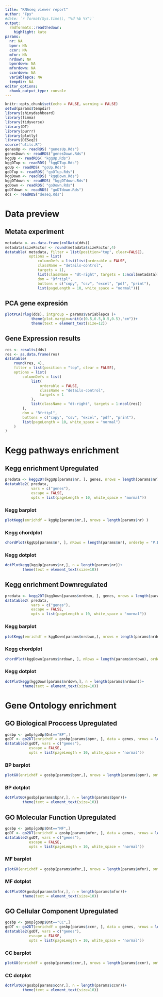 ```yaml
---
title: "RNAseq viewer report"
author: "Fps"
#date: `r format(Sys.time(), "%d %b %Y")`
output:
  rmdformats::readthedown:
    highlight: kate
params:
  nr: NA
  bpnr: NA
  ccnr: NA
  mfnr: NA
  nrdown: NA
  bpnrdown: NA
  mfnrdown: NA
  ccnrdown: NA
  variablepca: NA
  tempdir: NA
editor_options: 
  chunk_output_type: console
---
```



```r
knitr::opts_chunk$set(echo = FALSE, warning = FALSE)
setwd(params$tempdir)
library(shinydashboard)
library(limma)
library(tidyverse)
library(DT)
library(purrr)
library(plotly)
library(DESeq2)
source("utils.R")
genesUp <- readRDS( "genesUp.Rds")
genesDown <- readRDS("genesDown.Rds")
kggUp <- readRDS( "kggUp.Rds")
kggDTup <- readRDS( "kggDTup.Rds")
goUp <- readRDS( "goUp.Rds")
goDTup <- readRDS( "goDTup.Rds")
kggDown <- readRDS( "kggDown.Rds")
kggDTdown <- readRDS( "kggDTdown.Rds")
goDown <- readRDS( "goDown.Rds")
goDTdown <- readRDS( "goDTdown.Rds")
dds <- readRDS("deseq.Rds")
```

# Data preview

## Metata experiment

```r
metadata <- as.data.frame(colData(dds))
metadata$sizeFactor <- round(metadata$sizeFactor,4)
datatable( metadata, filter = list(position="top", clear=FALSE),
           options = list(
               columnDefs = list(list(orderable = FALSE,
               className = "details-control",
               targets = 1),
               list(className = "dt-right", targets = 1:ncol(metadata))),
               dom = "Bfrtipl",
               buttons = c("copy", "csv", "excel", "pdf", "print"),
               list(pageLength = 10, white_space = "normal")))
```

## PCA gene expresión

```r
plotPCA(rlog(dds), intgroup = params$variablepca )+
            theme(plot.margin=unit(c(0.5,0.5,0.5,0.5),"cm"))+
            theme(text = element_text(size=12))
```

## Gene Expression results

```r
res <- results(dds)
res <- as.data.frame(res)
datatable(
    round(res, 4),
    filter = list(position = "top", clear = FALSE),
    options = list(
        columnDefs = list(
            list(
                orderable = FALSE,
                className = "details-control",
                targets = 1
            ),
            list(className = "dt-right", targets = 1:ncol(res))
        ),
        dom = "Bfrtipl",
        buttons = c("copy", "csv", "excel", "pdf", "print"),
        list(pageLength = 10, white_space = "normal")
    )
)
```

# Kegg pathways enrichment

## Kegg enrichment Upregulated

```r
predata <- kegg2DT(kggUp[params$nr, ], genes, nrows = length(params$nr))
datatable2( predata,
            vars = c("genes"),
            escape = FALSE,
            opts = list(pageLength = 10, white_space = "normal"))
```

### Kegg barplot

```r
plotKegg(enrichdf = kggUp[params$nr,], nrows = length(params$nr) ) 
```

### Kegg chordplot

```r
chordPlot(kggUp[params$nr, ], nRows = length(params$nr), orderby = "P.DE")
```

### Kegg dotplot

```r
dotPlotkegg(kggUp[params$nr,], n = length(params$nr))+
        theme(text = element_text(size=10))
```

## Kegg enrichment Downregulated

```r
predata <- kegg2DT(kggDown[params$nrdown, ], genes, nrows = length(params$nrdown))
datatable2( predata,
            vars = c("genes"),
            escape = FALSE,
            opts = list(pageLength = 10, white_space = "normal"))
```

### Kegg barplot

```r
plotKegg(enrichdf = kggDown[params$nrdown,], nrows = length(params$nrdown) ) 
```

### Kegg chordplot

```r
chordPlot(kggDown[params$nrdown, ], nRows = length(params$nrdown), orderby = "P.DE")
```

### Kegg dotplot

```r
dotPlotkegg(kggDown[params$nrdown,], n = length(params$nrdown))+
        theme(text = element_text(size=10))
```

# Gene Ontology enrichment

## GO Biological Proccess Upregulated

```r
gosbp <- goUp[goUp$Ont=="BP",]
goDT <- go2DT(enrichdf = gosbp[params$bpnr, ], data = genes, nrows = length(params$bpnr))
datatable2(goDT, vars = c("genes"),
           escape = FALSE,
           opts = list(pageLength = 10, white_space = "normal"))
```

### BP barplot 

```r
plotGO(enrichdf = gosbp[params$bpnr,], nrows = length(params$bpnr), ont="BP")
```

### BP dotplot

```r
dotPlotGO(gosbp[params$bpnr,], n = length(params$bpnr))+
        theme(text = element_text(size=10))
```

## GO Molecular Function Upregulated

```r
gosbp <- goUp[goUp$Ont=="MF",]
goDT <- go2DT(enrichdf = gosbp[params$mfnr, ], data = genes, nrows = length(params$mfnr))
datatable2(goDT, vars = c("genes"),
           escape = FALSE,
           opts = list(pageLength = 10, white_space = "normal"))
```

### MF barplot

```r
plotGO(enrichdf = gosbp[params$mfnr,], nrows = length(params$mfnr), ont="MF")
```

### MF dotplot

```r
dotPlotGO(gosbp[params$mfnr,], n = length(params$mfnr))+
        theme(text = element_text(size=10))
```

## GO Cellular Component Upregulated

```r
gosbp <- goUp[goUp$Ont=="CC",]
goDT <- go2DT(enrichdf = gosbp[params$ccnr, ], data = genes, nrows = length(params$ccnr))
datatable2(goDT, vars = c("genes"),
           escape = FALSE,
           opts = list(pageLength = 10, white_space = "normal"))
```

### CC barplot

```r
plotGO(enrichdf = gosbp[params$ccnr,], nrows = length(params$ccnr), ont="CC")
```

### CC dotplot

```r
dotPlotGO(gosbp[params$ccnr,], n = length(params$ccnr))+
        theme(text = element_text(size=10))
```

